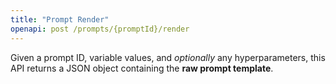 ```yaml
---
title: "Prompt Render"
openapi: post /prompts/{promptId}/render
---
```


Given a prompt ID, variable values, and *optionally* any hyperparameters, this API returns a JSON object containing the **raw prompt template**.

<Card
    title="Example: Using Prompt Render output in a new request"
    href="/product/prompt-library/retrieve-prompts#using-the-render-output-in-a-new-request"
    icon="lightbulb"
    horizontal="True"
/>
